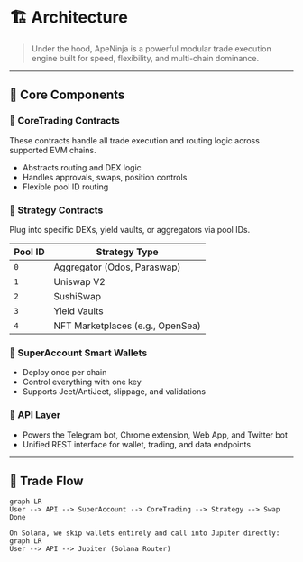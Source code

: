 # 🏗️ Architecture

> Under the hood, ApeNinja is a powerful modular trade execution engine built for speed, flexibility, and multi-chain dominance.

---

## 🔩 Core Components

### 🧩 CoreTrading Contracts
These contracts handle all trade execution and routing logic across supported EVM chains.

- Abstracts routing and DEX logic
- Handles approvals, swaps, position controls
- Flexible pool ID routing

### 🧬 Strategy Contracts
Plug into specific DEXs, yield vaults, or aggregators via pool IDs.

| Pool ID | Strategy Type |
|--------|----------------|
| `0` | Aggregator (Odos, Paraswap) |
| `1` | Uniswap V2 |
| `2` | SushiSwap |
| `3` | Yield Vaults |
| `4` | NFT Marketplaces (e.g., OpenSea) |

### 🔐 SuperAccount Smart Wallets
- Deploy once per chain
- Control everything with one key
- Supports Jeet/AntiJeet, slippage, and validations

### 🧠 API Layer
- Powers the Telegram bot, Chrome extension, Web App, and Twitter bot
- Unified REST interface for wallet, trading, and data endpoints

---

## 🔄 Trade Flow

```mermaid
graph LR
User --> API --> SuperAccount --> CoreTrading --> Strategy --> Swap Done

On Solana, we skip wallets entirely and call into Jupiter directly:
graph LR
User --> API --> Jupiter (Solana Router)
